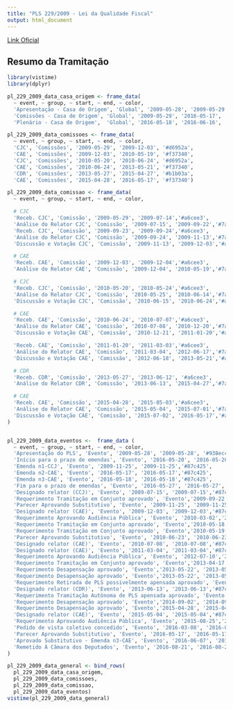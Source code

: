 ```yaml
---
title: "PLS 229/2009 - Lei da Qualidade Fiscal"
output: html_document
---
```


[Link Oficial](https://www25.senado.leg.br/web/atividade/materias/-/materia/91341)

## Resumo da Tramitação

```r
library(vistime)
library(dplyr)

pl_229_2009_data_casa_origem <- frame_data(
  ~ event, ~ group, ~ start, ~ end, ~ color,
  'Apresentação - Casa de Origem', 'Global', '2009-05-28', '2009-05-29', '#c8e6c9',
  'Comissões - Casa de Origem', 'Global', '2009-05-29', '2016-05-17', '#fb8c00',
  'Plenário - Casa de Origem',  'Global', '2016-05-18', '2016-06-16', '#214523')

pl_229_2009_data_comissoes <- frame_data(
  ~ event, ~ group, ~ start, ~ end, ~ color,
  'CJC', 'Comissões', '2009-05-29', '2009-12-03', '#d6952a',
  'CAE', 'Comissões', '2009-12-03', '2010-05-19', '#f37340',
  'CJC', 'Comissões', '2010-05-20', '2010-06-24', '#d6952a',
  'CAE', 'Comissões', '2010-06-24', '2013-05-21', '#f37340',
  'CDR', 'Comissões', '2013-05-27', '2015-04-27', '#b1b03a',
  'CAE', 'Comissões', '2015-04-28', '2016-05-17', '#f37340')

pl_229_2009_data_comissao <- frame_data(
  ~ event, ~ group, ~ start, ~ end, ~ color,

  # CJC
  'Receb. CJC', 'Comissão', '2009-05-29', '2009-07-14','#a6cee3',
  'Análise do Relator CJC', 'Comissão', '2009-07-15', '2009-09-22','#7ac974',
  'Receb. CJC', 'Comissão', '2009-09-23', '2009-09-24','#a6cee3',
  'Análise do Relator CJC', 'Comissão', '2009-09-24', '2009-11-13','#7ac974',
  'Discussão e Votação CJC', 'Comissão', '2009-11-13', '2009-12-03','#a561a2',

  # CAE
  'Receb. CAE', 'Comissão', '2009-12-03', '2009-12-04','#a6cee3',
  'Análise do Relator CAE', 'Comissão', '2009-12-04', '2010-05-19','#7ac974',

  # CJC
  'Receb. CJC', 'Comissão', '2010-05-20', '2010-05-24','#a6cee3',
  'Análise do Relator CJC', 'Comissão', '2010-05-25', '2010-06-14','#7ac974',
  'Discussão e Votação CJC', 'Comissão', '2010-06-15', '2010-06-24','#a561a2',

  # CAE
  'Receb. CAE', 'Comissão', '2010-06-24', '2010-07-07','#a6cee3',
  'Análise do Relator CAE', 'Comissão', '2010-07-08', '2010-12-20','#7ac974',
  'Discussão e Votação CAE', 'Comissão', '2010-12-21', '2011-01-20','#a561a2',

  'Receb. CAE', 'Comissão', '2011-01-20', '2011-03-03','#a6cee3',
  'Análise do Relator CAE', 'Comissão', '2011-03-04', '2012-06-17','#7ac974',
  'Discussão e Votação CAE', 'Comissão', '2012-06-18', '2013-05-21','#a561a2',

  # CDR
  'Receb. CDR', 'Comissão', '2013-05-27', '2013-06-12', '#a6cee3',
  'Análise do Relator CDR', 'Comissão', '2013-06-13', '2015-04-27','#7ac974',

  # CAE
  'Receb. CAE', 'Comissão', '2015-04-28', '2015-05-03','#a6cee3',
  'Análise do Relator CAE', 'Comissão', '2015-05-04', '2015-07-01','#7ac974',
  'Discussão e Votação CAE', 'Comissão', '2015-07-02', '2016-05-17','#a561a2'
)


pl_229_2009_data_eventos <-  frame_data (
  ~ event, ~ group, ~ start, ~ end, ~ color,
  'Apresentação do PLS', 'Evento', '2009-05-28', '2009-05-28', '#938ecc',
  'Início para o prazo de emendas', 'Evento', '2016-05-20', '2016-05-20','#87c465',
  'Emenda n1-CCJ', 'Evento', '2009-11-25', '2009-11-25','#87c425',
  'Emenda n2-CAE', 'Evento', '2016-05-17', '2016-05-17','#87c425',
  'Emenda n3-CAE', 'Evento', '2016-05-18', '2016-05-18','#87c425',
  'Fim para o prazo de emendas', 'Evento', '2016-05-27', '2016-05-27','#87c465',
  'Designado relator (CCJ)', 'Evento', '2009-07-15', '2009-07-15','#87c465',
  'Requerimento Tramitação em Conjunto aprovado', 'Evento','2009-09-22', '2009-09-22', '#938ecc',
  'Parecer Aprovando Substitutivo', 'Evento', '2009-11-25', '2009-11-25','#a561a2',
  'Designado relator (CAE)', 'Evento', '2009-12-03', '2009-12-03','#87c465',
  'Requerimento Aprovando Audiência Pública', 'Evento', '2010-03-02','2010-03-02', '#938ecc',
  'Requerimento Tramitação em Conjunto aprovado', 'Evento','2010-05-18', '2010-05-18', '#938ecc',
  'Requerimento Tramitação em Conjunto aprovado', 'Evento','2010-05-19', '2010-05-19', '#938ecc',
  'Parecer Aprovando Substitutivo', 'Evento', '2010-06-23', '2010-06-23','#a561a2',
  'Designado relator (CAE)', 'Evento', '2010-07-08', '2010-07-08','#87c465',
  'Designado relator (CAE)', 'Evento', '2011-03-04', '2011-03-04','#87c465',
  'Requerimento Aprovando Audiência Pública', 'Evento', '2012-07-10','2012-07-10', '#938ecc',
  'Requerimento Tramitação em Conjunto aprovado', 'Evento','2013-04-17', '2013-04-17', '#938ecc',
  'Requerimento Desapensação aprovado', 'Evento','2013-05-22', '2013-05-22', '#989faa',
  'Requerimento Desapensação aprovado', 'Evento','2013-05-22', '2013-05-22', '#989faa',
  'Requerimento Retirada de PLS possivelmente apensada aprovado', 'Evento','2013-05-22', '2013-05-22', '#989faa',
  'Designado relator (CDR)', 'Evento', '2013-06-13', '2013-06-13','#87c465',
  'Requerimento Tramitação Autônoma de PLS apensada aprovado', 'Evento','2013-08-07', '2013-08-07', '#989faa',
  'Requerimento Desapensação aprovado', 'Evento','2014-09-02', '2014-09-02', '#989faa',
  'Requerimento Desapensação aprovado', 'Evento','2015-04-28', '2015-04-28', '#989faa',
  'Designado relator (CAE)', 'Evento', '2015-05-04', '2015-05-04','#87c465',
  'Requerimento Aprovando Audiência Pública', 'Evento', '2015-08-25','2015-08-25', '#938ecc',
  'Pedido de vista coletivo concedido', 'Evento', '2016-03-08', '2016-03-08','#b1b03a',
  'Parecer Aprovando Substitutivo', 'Evento', '2016-05-17', '2016-05-17','#a561a2',
  'Aprovado Substitutivo - Emenda n3-CAE', 'Evento', '2016-06-07', '2016-06-07','#a561a2',
  'Remetido À Câmara dos Deputados', 'Evento', '2016-08-21', '2016-08-21', '#938ecc'
)

pl_229_2009_data_general <- bind_rows(
  pl_229_2009_data_casa_origem,
  pl_229_2009_data_comissoes,
  pl_229_2009_data_comissao,
  pl_229_2009_data_eventos)
vistime(pl_229_2009_data_general)
```

